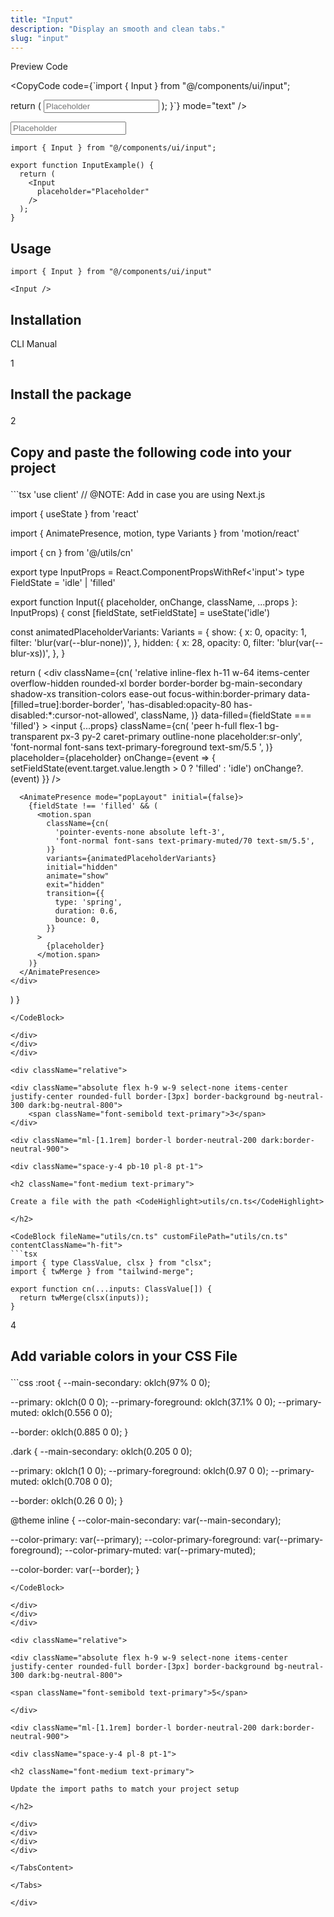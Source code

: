 ```yaml
---
title: "Input"
description: "Display an smooth and clean tabs."
slug: "input"
---
```


<Tabs defaultValue="preview">

<div className="flex items-center justify-between border-b dark:border-neutral-800/60 border-neutral-300/50 pr-3">

<TabsList>
	<TabsTrigger value="preview">Preview</TabsTrigger>
	<TabsTrigger value="code">Code</TabsTrigger>
</TabsList>

<CopyCode 
	code={`import { Input } from "@/components/ui/input";

  return (
    <Input 
      placeholder="Placeholder"
    />
  );
}`}
	mode="text"
/>

</div>

<TabsContent value="preview">

<ComponentView className="h-[223px] flex items-center justify-center">

<Input placeholder="Placeholder" />

</ComponentView>

</TabsContent>

<TabsContent value="code">

<CodeBlock contentClassName="h-fit">

```tsx
import { Input } from "@/components/ui/input";

export function InputExample() {
  return (
    <Input 
      placeholder="Placeholder"
    />
  );
}
```

</CodeBlock>

</TabsContent>

</Tabs>

<div className="space-y-2 pt-4">

<div className="pb-3 border-b dark:border-neutral-800/60 border-neutral-300/50">

## Usage

</div>

<CodeBlock className="mt-6" contentClassName="h-fit">

```tsx
import { Input } from "@/components/ui/input"
```
</CodeBlock>

<CodeBlock className="mt-4" contentClassName="h-fit">

```tsx
<Input />
```
</CodeBlock>

</div>

<div className="space-y-2 pt-6">

## Installation

<Tabs defaultValue="cli">

<div className="flex items-center justify-between border-b dark:border-neutral-800/60 border-neutral-300/50 pr-3">

<TabsList>
	<TabsTrigger value="cli">CLI</TabsTrigger>
	<TabsTrigger value="manual">Manual</TabsTrigger>
</TabsList>

</div>

<TabsContent value="cli">

<CommandBlock 
	npmCommand="npx @luxeui/ui add input" 
	pnpmCommand="pnpm dlx @luxeui/ui add input" 
	yarnCommand="npx @luxeui/ui add input" 
	bunCommand="bunx --bun @luxeui/ui add input" 
/>

</TabsContent>

<TabsContent value="manual">

<div>

<div className="relative">

<div className="absolute flex h-9 w-9 select-none items-center justify-center rounded-full border-[3px] border-background bg-neutral-300 dark:bg-neutral-800">
	<span className="font-semibold text-primary">1</span>
</div>

<div className="ml-[1.1rem] border-l border-neutral-200 dark:border-neutral-900">
	
<div className="space-y-4 pb-10 pl-8 pt-1">

<h2 className="font-medium text-primary">

Install the package

</h2>

<CommandBlock 
	npmCommand="npm i motion clsx tailwind-merge" 
	pnpmCommand="pnpm add motion clsx tailwind-merge" 
	yarnCommand="yarn add motion clsx tailwind-merge" 
	bunCommand="bun add motion clsx tailwind-merge" 
/>

</div>
</div>
</div>

<div className="relative">

<div className="absolute flex h-9 w-9 select-none items-center justify-center rounded-full border-[3px] border-background bg-neutral-300 dark:bg-neutral-800">
	<span className="font-semibold text-primary">2</span>
</div>

<div className="ml-[1.1rem] border-l border-neutral-200 dark:border-neutral-900">
	
<div className="space-y-4 pb-10 pl-8 pt-1">

<h2 className="font-medium text-primary">

Copy and paste the following code into your project

</h2>

<CodeBlock fileName="input.tsx">
```tsx
'use client' // @NOTE: Add in case you are using Next.js

import { useState } from 'react'

import { AnimatePresence, motion, type Variants } from 'motion/react'

import { cn } from '@/utils/cn'

export type InputProps = React.ComponentPropsWithRef<'input'>
type FieldState = 'idle' | 'filled'

export function Input({
  placeholder,
  onChange,
  className,
  ...props
}: InputProps) {
  const [fieldState, setFieldState] = useState<FieldState>('idle')

  const animatedPlaceholderVariants: Variants = {
    show: {
      x: 0,
      opacity: 1,
      filter: 'blur(var(--blur-none))',
    },
    hidden: {
      x: 28,
      opacity: 0,
      filter: 'blur(var(--blur-xs))',
    },
  }

  return (
    <div
      className={cn(
        'relative inline-flex h-11 w-64 items-center overflow-hidden rounded-xl border border-border bg-main-secondary shadow-xs transition-colors ease-out focus-within:border-primary data-[filled=true]:border-border',
        'has-disabled:opacity-80 has-disabled:*:cursor-not-allowed',
        className,
      )}
      data-filled={fieldState === 'filled'}
    >
      <input
        {...props}
        className={cn(
          'peer h-full flex-1 bg-transparent px-3 py-2 caret-primary outline-none placeholder:sr-only',
          'font-normal font-sans text-primary-foreground text-sm/5.5 ',
        )}
        placeholder={placeholder}
        onChange={event => {
          setFieldState(event.target.value.length > 0 ? 'filled' : 'idle')
          onChange?.(event)
        }}
      />

      <AnimatePresence mode="popLayout" initial={false}>
        {fieldState !== 'filled' && (
          <motion.span
            className={cn(
              'pointer-events-none absolute left-3',
              'font-normal font-sans text-primary-muted/70 text-sm/5.5',
            )}
            variants={animatedPlaceholderVariants}
            initial="hidden"
            animate="show"
            exit="hidden"
            transition={{
              type: 'spring',
              duration: 0.6,
              bounce: 0,
            }}
          >
            {placeholder}
          </motion.span>
        )}
      </AnimatePresence>
    </div>
  )
}
```
</CodeBlock>

</div>
</div>
</div>

<div className="relative">

<div className="absolute flex h-9 w-9 select-none items-center justify-center rounded-full border-[3px] border-background bg-neutral-300 dark:bg-neutral-800">
	<span className="font-semibold text-primary">3</span>
</div>

<div className="ml-[1.1rem] border-l border-neutral-200 dark:border-neutral-900">
	
<div className="space-y-4 pb-10 pl-8 pt-1">

<h2 className="font-medium text-primary">

Create a file with the path <CodeHighlight>utils/cn.ts</CodeHighlight>

</h2>

<CodeBlock fileName="utils/cn.ts" customFilePath="utils/cn.ts" contentClassName="h-fit">
```tsx
import { type ClassValue, clsx } from "clsx";
import { twMerge } from "tailwind-merge";

export function cn(...inputs: ClassValue[]) {
  return twMerge(clsx(inputs));
}
```
</CodeBlock>

</div>
</div>
</div>

<div className="relative">

<div className="absolute flex h-9 w-9 select-none items-center justify-center rounded-full border-[3px] border-background bg-neutral-300 dark:bg-neutral-800">
	<span className="font-semibold text-primary">4</span>
</div>

<div className="ml-[1.1rem] border-l border-neutral-200 dark:border-neutral-900">
	
<div className="space-y-4 pb-10 pl-8 pt-1">

<h2 className="font-medium text-primary">

Add variable colors in your CSS File

</h2>

<CodeBlock fileName="css" customFilePath="styles/globals.css">
```css
:root {
  --main-secondary: oklch(97% 0 0);

  --primary: oklch(0 0 0);
  --primary-foreground: oklch(37.1% 0 0);
  --primary-muted: oklch(0.556 0 0);

  --border: oklch(0.885 0 0);
}

.dark {
  --main-secondary: oklch(0.205 0 0);

  --primary: oklch(1 0 0);
  --primary-foreground: oklch(0.97 0 0);
  --primary-muted: oklch(0.708 0 0);

  --border: oklch(0.26 0 0);
}

@theme inline {
  --color-main-secondary: var(--main-secondary);

  --color-primary: var(--primary);
  --color-primary-foreground: var(--primary-foreground);
  --color-primary-muted: var(--primary-muted);
  
  --color-border: var(--border);
}
```
</CodeBlock>

</div>
</div>
</div>

<div className="relative">

<div className="absolute flex h-9 w-9 select-none items-center justify-center rounded-full border-[3px] border-background bg-neutral-300 dark:bg-neutral-800">
	
<span className="font-semibold text-primary">5</span>

</div>

<div className="ml-[1.1rem] border-l border-neutral-200 dark:border-neutral-900">

<div className="space-y-4 pl-8 pt-1">

<h2 className="font-medium text-primary">

Update the import paths to match your project setup

</h2>

</div>
</div>
</div>
</div>

</TabsContent>

</Tabs>

</div>